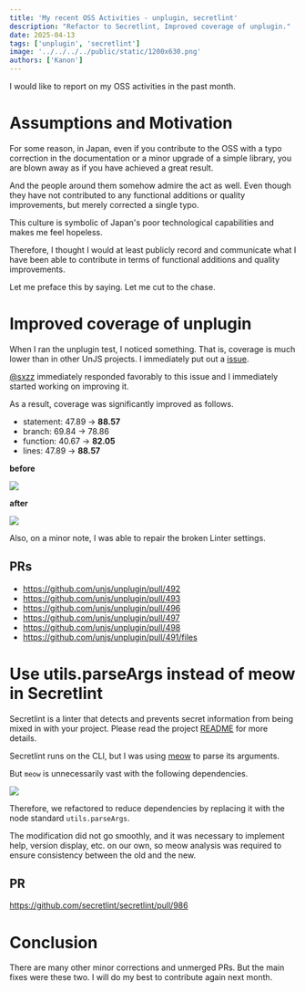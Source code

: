 ```yaml
---
title: 'My recent OSS Activities - unplugin, secretlint'
description: "Refactor to Secretlint, Improved coverage of unplugin."
date: 2025-04-13
tags: ['unplugin', 'secretlint']
image: '../../../../public/static/1200x630.png'
authors: ['Kanon']
---
```


I would like to report on my OSS activities in the past month.

# Assumptions and Motivation

For some reason, in Japan, even if you contribute to the OSS with a typo correction in the documentation or a minor upgrade of a simple library, you are blown away as if you have achieved a great result.

And the people around them somehow admire the act as well. Even though they have not contributed to any functional additions or quality improvements, but merely corrected a single typo.

This culture is symbolic of Japan's poor technological capabilities and makes me feel hopeless.

Therefore, I thought I would at least publicly record and communicate what I have been able to contribute in terms of functional additions and quality improvements.

Let me preface this by saying. Let me cut to the chase.

# Improved coverage of unplugin

When I ran the unplugin test, I noticed something. That is, coverage is much lower than in other UnJS projects. I immediately put out a [issue](https://github.com/unjs/unplugin/issues/489).

[@sxzz](https://github.com/sxzz) immediately responded favorably to this issue and I immediately started working on improving it.

As a result, coverage was significantly improved as follows.

- statement: 47.89 -> **88.57**
- branch: 69.84 -> 78.86
- function: 40.67 -> **82.05**
- lines: 47.89 -> **88.57**

**before**

![](2025-04-13-13-14-34.png)

**after**

![](2025-04-13-13-22-16.png)

Also, on a minor note, I was able to repair the broken Linter settings.

## PRs

- https://github.com/unjs/unplugin/pull/492
- https://github.com/unjs/unplugin/pull/493
- https://github.com/unjs/unplugin/pull/496
- https://github.com/unjs/unplugin/pull/497
- https://github.com/unjs/unplugin/pull/498
- https://github.com/unjs/unplugin/pull/491/files

# Use utils.parseArgs instead of meow in Secretlint

Secretlint is a linter that detects and prevents secret information from being mixed in with your project. Please read the project [README](https://github.com/secretlint/secretlint) for more details.

Secretlint runs on the CLI, but I was using [meow](https://github.com/sindresorhus/meow) to parse its arguments.

But `meow` is unnecessarily vast with the following dependencies.

![](2025-04-13-13-36-05.png)

Therefore, we refactored to reduce dependencies by replacing it with the node standard `utils.parseArgs`.

The modification did not go smoothly, and it was necessary to implement help, version display, etc. on our own, so meow analysis was required to ensure consistency between the old and the new.

## PR

https://github.com/secretlint/secretlint/pull/986

# Conclusion

There are many other minor corrections and unmerged PRs. But the main fixes were these two. I will do my best to contribute again next month.
